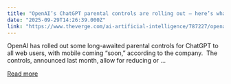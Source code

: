 ```yaml
---
title: "OpenAI’s ChatGPT parental controls are rolling out — here’s what you should know"
date: "2025-09-29T14:26:39.000Z"
link: "https://www.theverge.com/ai-artificial-intelligence/787227/openais-parental-controls-are-out-heres-what-you-should-know"
---
```


OpenAI has rolled out some long-awaited parental controls for ChatGPT to all web users, with mobile coming “soon,” according to the company. 
The controls, announced last month, allow for reducing or ...

[Read more](https://www.theverge.com/ai-artificial-intelligence/787227/openais-parental-controls-are-out-heres-what-you-should-know)
